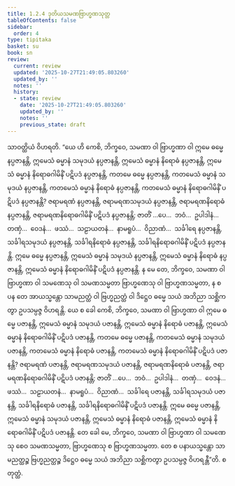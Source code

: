 ```yaml
---
title: 1.2.4 ဒုတိယသမဏဗြာဟ္မဏသုတ္တ
tableOfContents: false
sidebar:
  order: 4
type: tipitaka
basket: su
book: sn
review:
  current: review
  updated: '2025-10-27T21:49:05.803260'
  updated_by: ''
  notes: ''
  history:
  - state: review
    date: '2025-10-27T21:49:05.803260'
    updated_by: ''
    notes: ''
    previous_state: draft
---
```



<ReviewStatus review={frontmatter.review} showDetails={true} />

<HypothesisAnnotation frontmatter={frontmatter} />

<DynamicBreadcrumb />

<Division number="14" book="sn" e="ch" v="18" p="281">

<Paragraph number="83" book="sn">
သာဝတ္ထိယံ ဝိဟရတိ. “ယေ ဟိ ကေစိ, ဘိက္ခဝေ, သမဏာ ဝါ ဗြာဟ္မဏာ ဝါ ဣမေ ဓမ္မေ နပ္ပဇာနန္တိ, ဣမေသံ ဓမ္မာနံ သမုဒယံ နပ္ပဇာနန္တိ, ဣမေသံ ဓမ္မာနံ နိရောဓံ နပ္ပဇာနန္တိ, ဣမေသံ ဓမ္မာနံ နိရောဓဂါမိနိံ ပဋိပဒံ နပ္ပဇာနန္တိ, ကတမေ ဓမ္မေ နပ္ပဇာနန္တိ, ကတမေသံ ဓမ္မာနံ သမုဒယံ နပ္ပဇာနန္တိ, ကတမေသံ ဓမ္မာနံ နိရောဓံ နပ္ပဇာနန္တိ, ကတမေသံ ဓမ္မာနံ နိရောဓဂါမိနိံ ပဋိပဒံ နပ္ပဇာနန္တိ?
</Paragraph>

<Paragraph number="84" book="sn">
ဇရာမရဏံ နပ္ပဇာနန္တိ, ဇရာမရဏသမုဒယံ နပ္ပဇာနန္တိ, ဇရာမရဏနိရောဓံ နပ္ပဇာနန္တိ, ဇရာမရဏနိရောဓဂါမိနိံ ပဋိပဒံ နပ္ပဇာနန္တိ; ဇာတိံ …ပေ…  ဘဝံ…  ဥပါဒါနံ…  တဏှံ…  ဝေဒနံ…  ဖဿံ…  သဠာယတနံ…  နာမရူပံ…  ဝိညာဏံ…  သင်္ခါရေ နပ္ပဇာနန္တိ, သင်္ခါရသမုဒယံ နပ္ပဇာနန္တိ, သင်္ခါရနိရောဓံ နပ္ပဇာနန္တိ, သင်္ခါရနိရောဓဂါမိနိံ ပဋိပဒံ နပ္ပဇာနန္တိ. ဣမေ ဓမ္မေ နပ္ပဇာနန္တိ, ဣမေသံ ဓမ္မာနံ သမုဒယံ နပ္ပဇာနန္တိ, ဣမေသံ ဓမ္မာနံ နိရောဓံ နပ္ပဇာနန္တိ, ဣမေသံ ဓမ္မာနံ နိရောဓဂါမိနိံ ပဋိပဒံ နပ္ပဇာနန္တိ. န မေ တေ, ဘိက္ခဝေ, သမဏာ ဝါ ဗြာဟ္မဏာ ဝါ သမဏေသု ဝါ သမဏသမ္မတာ ဗြာဟ္မဏေသု ဝါ ဗြာဟ္မဏသမ္မတာ, န စ ပန တေ အာယသ္မန္တော သာမညတ္ထံ ဝါ ဗြဟ္မညတ္ထံ ဝါ ဒိဋ္ဌေဝ ဓမ္မေ သယံ အဘိညာ သစ္ဆိကတွာ ဥပသမ္ပဇ္ဇ ဝိဟရန္တိ.
</Paragraph>

<Paragraph number="85" book="sn">
ယေ စ ခေါ ကေစိ, ဘိက္ခဝေ, သမဏာ ဝါ ဗြာဟ္မဏာ ဝါ ဣမေ ဓမ္မေ ပဇာနန္တိ, ဣမေသံ ဓမ္မာနံ သမုဒယံ ပဇာနန္တိ, ဣမေသံ ဓမ္မာနံ နိရောဓံ ပဇာနန္တိ, ဣမေသံ ဓမ္မာနံ နိရောဓဂါမိနိံ ပဋိပဒံ ပဇာနန္တိ, ကတမေ ဓမ္မေ ပဇာနန္တိ, ကတမေသံ ဓမ္မာနံ သမုဒယံ ပဇာနန္တိ, ကတမေသံ ဓမ္မာနံ နိရောဓံ ပဇာနန္တိ, ကတမေသံ ဓမ္မာနံ နိရောဓဂါမိနိံ ပဋိပဒံ ပဇာနန္တိ?
</Paragraph>

<Paragraph number="86" book="sn">
ဇရာမရဏံ ပဇာနန္တိ, ဇရာမရဏသမုဒယံ ပဇာနန္တိ, ဇရာမရဏနိရောဓံ ပဇာနန္တိ, ဇရာမရဏနိရောဓဂါမိနိံ ပဋိပဒံ ပဇာနန္တိ; ဇာတိံ …ပေ…  ဘဝံ…  ဥပါဒါနံ…  တဏှံ…  ဝေဒနံ…  ဖဿံ…  သဠာယတနံ…  နာမရူပံ…  ဝိညာဏံ…  သင်္ခါရေ ပဇာနန္တိ, သင်္ခါရသမုဒယံ ပဇာနန္တိ, သင်္ခါရနိရောဓံ ပဇာနန္တိ, သင်္ခါရနိရောဓဂါမိနိံ ပဋိပဒံ ပဇာနန္တိ. ဣမေ ဓမ္မေ ပဇာနန္တိ, ဣမေသံ ဓမ္မာနံ သမုဒယံ ပဇာနန္တိ, ဣမေသံ ဓမ္မာနံ နိရောဓံ ပဇာနန္တိ, ဣမေသံ ဓမ္မာနံ နိရောဓဂါမိနိံ ပဋိပဒံ ပဇာနန္တိ. တေ ခေါ မေ, ဘိက္ခဝေ, သမဏာ ဝါ ဗြာဟ္မဏာ ဝါ သမဏေသု စေဝ သမဏသမ္မတာ, ဗြာဟ္မဏေသု စ ဗြာဟ္မဏသမ္မတာ. တေ စ ပနာယသ္မန္တော သာမညတ္ထဉ္စ ဗြဟ္မညတ္ထဉ္စ ဒိဋ္ဌေဝ ဓမ္မေ သယံ အဘိညာ သစ္ဆိကတွာ ဥပသမ္ပဇ္ဇ ဝိဟရန္တီ”တိ.

</Paragraph>
</Division>

<Paragraph number="87" type="center" book="sn">
စတုတ္ထံ.
</Paragraph>